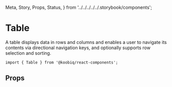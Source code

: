   Meta,
  Story,
  Props,
  Status,
} from '../../../../../.storybook/components';


<Meta of={Stories} />

# Table

<Status variant="experimental" />

A table displays data in rows and columns and enables a user to navigate its contents via directional navigation keys,
and optionally supports row selection and sorting.

```tsx
import { Table } from '@koobiq/react-components';
```

<Story of={Stories.Base} />

## Props

<Props />
